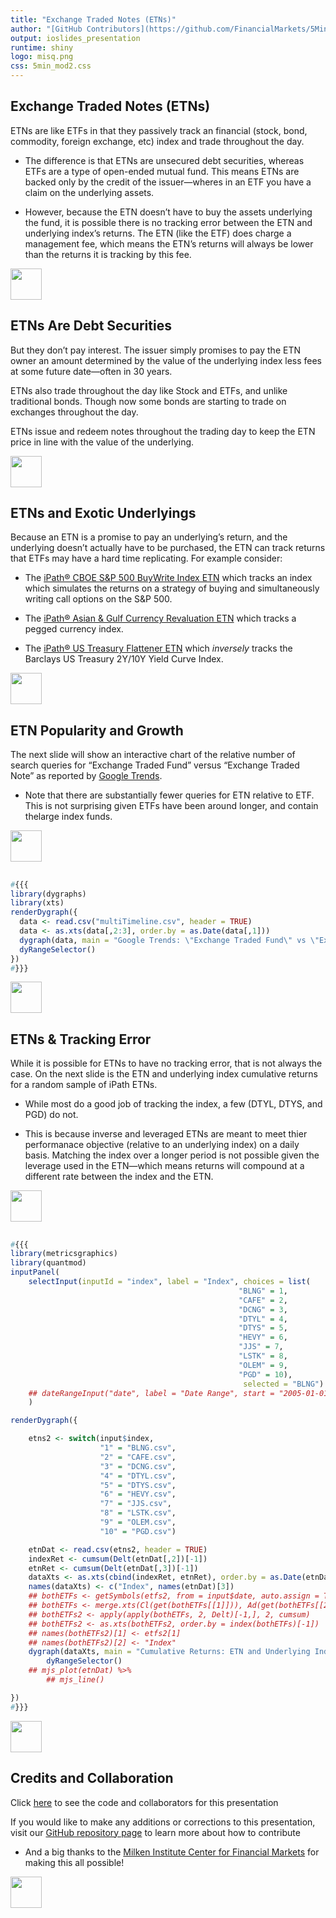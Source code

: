 ```yaml
---
title: "Exchange Traded Notes (ETNs)"
author: "[GitHub Contributors](https://github.com/FinancialMarkets/5MinuteFinance/graphs/contributors)"
output: ioslides_presentation
runtime: shiny
logo: misq.png
css: 5min_mod2.css
---
```


## Exchange Traded Notes (ETNs)

ETNs are like ETFs in that they passively track an financial (stock, bond, commodity, foreign exchange, etc) index and trade throughout the day.

-  The difference is that ETNs are unsecured debt securities, whereas ETFs are a type of open-ended mutual fund.  This means ETNs are backed only by the credit of the issuer---wheres in an ETF you have a claim on the underlying assets.

-  However, because the ETN doesn't have to buy the assets underlying the fund, it is possible there is no tracking error between the ETN and underlying index's returns.  The ETN (like the ETF) does charge a management fee, which means the ETN's returns will always be lower than the returns it is tracking by this fee.

<div class="MIfooter"><img src="mi.png" style="height:50px;"></div> 

##  ETNs Are Debt Securities

But they don't pay interest.  The issuer simply promises to pay the ETN owner an amount determined by the value of the underlying index less fees at some future date---often in 30 years.


ETNs also trade throughout the day like Stock and ETFs, and unlike traditional bonds.  Though now some bonds are starting to trade on exchanges throughout the day.

ETNs issue and redeem notes throughout the trading day to keep the ETN price in line with the value of the underlying.  

<div class="MIfooter"><img src="mi.png" style="height:50px;"></div> 

## ETNs and Exotic Underlyings

Because an ETN is a promise to pay an underlying's return, and the underlying doesn't actually have to be purchased, the ETN can track returns that ETFs may have a hard time replicating.  For example consider:

-  The [iPath® CBOE S&P 500 BuyWrite Index ETN](http://www.ipathetn.com/US/16/en/instruments.app#/details/19544) which tracks an index which simulates the returns on a strategy of buying and simultaneously writing call options on the S&P 500.

-  The [iPath® Asian & Gulf Currency Revaluation ETN](http://www.ipathetn.com/US/16/en/instruments.app#/details/21845) which tracks a pegged currency index.

-  The [iPath® US Treasury Flattener ETN](http://www.ipathetn.com/US/16/en/details.app?instrumentId=259102) which *inversely* tracks the Barclays US Treasury 2Y/10Y Yield Curve Index.  

<div class="MIfooter"><img src="mi.png" style="height:50px;"></div> 


## ETN Popularity and Growth

The next slide will show an interactive chart of the relative number of search queries for "Exchange Traded Fund" versus "Exchange Traded Note" as reported by [Google Trends](https://www.google.com/trends/).

-  Note that there are substantially fewer queries for ETN relative to ETF.  This is not surprising given ETFs have been around longer, and contain thelarge index funds.

<div class="MIfooter"><img src="mi.png" style="height:50px;"></div> 

##

```r
#{{{
library(dygraphs)
library(xts)
renderDygraph({
  data <- read.csv("multiTimeline.csv", header = TRUE)
  data <- as.xts(data[,2:3], order.by = as.Date(data[,1]))
  dygraph(data, main = "Google Trends: \"Exchange Traded Fund\" vs \"Exchange Traded Note\"") %>%
  dyRangeSelector()
})
#}}}
```
<div class="MIfooter"><img src="mi.png" style="height:50px;"></div> 


## ETNs & Tracking Error

While it is possible for ETNs to have no tracking error, that is not always the case. On the next slide is the ETN and underlying index cumulative returns for a random sample of iPath ETNs.  

-  While most do a good job of tracking the index, a few (DTYL, DTYS, and PGD) do not.

-  This is because inverse and leveraged ETNs are meant to meet thier performanace objective (relative to an underlying index) on a daily basis.  Matching the index over a longer period is not possible given the leverage used in the ETN---which means returns will compound at a different rate between the index and the ETN.  

<!-- add more here on why? -->

<div class="MIfooter"><img src="mi.png" style="height:50px;"></div> 

##

```r
#{{{
library(metricsgraphics)
library(quantmod)
inputPanel(
    selectInput(inputId = "index", label = "Index", choices = list(
                                                   "BLNG" = 1,
                                                   "CAFE" = 2,
                                                   "DCNG" = 3,
                                                   "DTYL" = 4,
                                                   "DTYS" = 5,
                                                   "HEVY" = 6,
                                                   "JJS" = 7,
                                                   "LSTK" = 8,
                                                   "OLEM" = 9,
                                                   "PGD" = 10),
                                                    selected = "BLNG")
    ## dateRangeInput("date", label = "Date Range", start = "2005-01-01", end = Sys.Date())
    )

renderDygraph({

    etns2 <- switch(input$index,
                    "1" = "BLNG.csv",
                    "2" = "CAFE.csv",
                    "3" = "DCNG.csv",
                    "4" = "DTYL.csv",
                    "5" = "DTYS.csv",
                    "6" = "HEVY.csv",
                    "7" = "JJS.csv",
                    "8" = "LSTK.csv",
                    "9" = "OLEM.csv",
                    "10" = "PGD.csv")

    etnDat <- read.csv(etns2, header = TRUE)
    indexRet <- cumsum(Delt(etnDat[,2])[-1])
    etnRet <- cumsum(Delt(etnDat[,3])[-1])
    dataXts <- as.xts(cbind(indexRet, etnRet), order.by = as.Date(etnDat[,1])[-1])
    names(dataXts) <- c("Index", names(etnDat)[3])
    ## bothETFs <- getSymbols(etfs2, from = input$date, auto.assign = TRUE)
    ## bothETFs <- merge.xts(Cl(get(bothETFs[[1]])), Ad(get(bothETFs[[2]])), join = "inner")
    ## bothETFs2 <- apply(apply(bothETFs, 2, Delt)[-1,], 2, cumsum)
    ## bothETFs2 <- as.xts(bothETFs2, order.by = index(bothETFs)[-1])
    ## names(bothETFs2)[1] <- etfs2[1]
    ## names(bothETFs2)[2] <- "Index"
    dygraph(dataXts, main = "Cumulative Returns: ETN and Underlying Index") %>%
        dyRangeSelector()
    ## mjs_plot(etnDat) %>%
        ## mjs_line()

})
#}}}
```
<div class="MIfooter"><img src="mi.png" style="height:50px;"></div> 

## Credits and Collaboration

Click [here](https://github.com/FinancialMarkets/5MinuteFinance/blob/master/Fixed_Income_and_Debt/ETNs/ETNs.Rmd) to see the code and collaborators for this presentation

If you would like to make any additions or corrections to this presentation, visit our [GitHub repository page](https://github.com/FinancialMarkets/5MinuteFinance#how-to-contribute) to learn more about how to contribute

- And a big thanks to the [Milken Institute Center for Financial Markets](http://www.milkeninstitute.org/centers/markets) for making this all possible!


<div class="MIfooter"><img src="mi.png" style="height:50px;"></div> 
